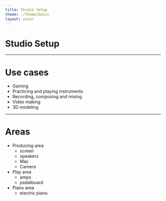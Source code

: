 ```yaml
---
title: Studio Setup
theme: ./theme/basic
layout: cover
---
```


# Studio Setup

---

# Use cases

- Gaming
- Practicing and playing instruments
- Recording, composing and mixing
- Video making
- 3D modeling

---

# Areas

- Producing area
  - screen
  - speakers
  - Mac
  - Camera
- Play area
  - amps
  - pedalboard
- Piano area
  - electric piano
